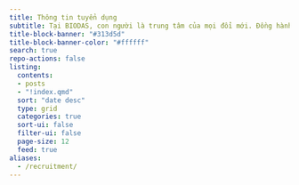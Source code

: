 ```yaml
---
title: Thông tin tuyển dụng
subtitle: Tại BIODAS, con người là trung tâm của mọi đổi mới. Đồng hành cùng chúng tôi, bạn sẽ không chỉ<br>nâng cao chuyên môn và mở rộng hợp tác quốc tế, mà còn góp phần tạo nên những<br>nghiên cứu và dự án mang giá trị thiết thực cho sức khỏe cộng đồng
title-block-banner: "#313d5d"
title-block-banner-color: "#ffffff"
search: true
repo-actions: false
listing:
  contents:
  - posts 
  - "!index.qmd"
  sort: "date desc"
  type: grid
  categories: true
  sort-ui: false
  filter-ui: false
  page-size: 12
  feed: true
aliases: 
  - /recruitment/
---
```

